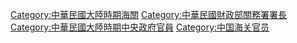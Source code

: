 [[Category:中華民國大陸時期海關|Category:中華民國大陸時期海關]]
[[Category:中華民國財政部關務署署長|Category:中華民國財政部關務署署長]]
[[Category:中華民國大陸時期中央政府官員|Category:中華民國大陸時期中央政府官員]]
[[Category:中国海关官员|Category:中国海关官员]]